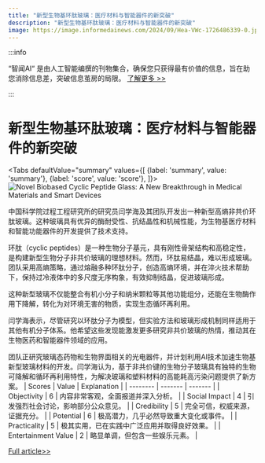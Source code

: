 ```yaml
---
title: "新型生物基环肽玻璃：医疗材料与智能器件的新突破"
description: "新型生物基环肽玻璃：医疗材料与智能器件的新突破"
image: https://image.informedainews.com/2024/09/Hea-VWc-1726486339-0.jpg
---
```



:::info

“智闻AI“ 是由人工智能编撰的刊物集合，确保您只获得最有价值的信息，旨在助您消除信息差，突破信息茧房的局限。  [了解更多 >>](/)

:::

# 新型生物基环肽玻璃：医疗材料与智能器件的新突破


<Tabs
	defaultValue="summary"
	values={[
	{label: 'summary', value: 'summary'},
	{label: 'score', value: 'score'},
]}>
<TabItem value="summary">
<img
  src="https://image.informedainews.com/2024/09/Hea-VWc-1726486339-0.jpg"
  alt="Novel Biobased Cyclic Peptide Glass: A New Breakthrough in Medical Materials and Smart Devices"
/>



中国科学院过程工程研究所的研究员闫学海及其团队开发出一种新型高熵非共价环肽玻璃。这种玻璃具有优异的酶耐受性、抗结晶性和机械性能，为生物基医疗材料和智能功能器件的开发提供了技术支持。

环肽（cyclic peptides）是一种生物分子基元，具有刚性骨架结构和高稳定性，是构建新型生物分子非共价玻璃的理想材料。然而，环肽易结晶，难以形成玻璃。团队采用高熵策略，通过熔融多种环肽分子，创造高熵环境，并在淬火技术帮助下，保持过冷液体中的多尺度无序构象，有效抑制结晶，促进玻璃形成。

这种新型玻璃不仅能整合有机小分子和纳米颗粒等其他功能组分，还能在生物酶作用下降解，转化为对环境无害的物质，实现生态循环再利用。

闫学海表示，尽管研究以环肽分子为模型，但实验方法和玻璃形成机制同样适用于其他有机分子体系。他希望这些发现能激发更多研究非共价玻璃的热情，推动其在生物医药和智能器件领域的应用。

团队正研究玻璃态药物和生物界面相关的光电器件，并计划利用AI技术加速生物基新型玻璃材料的开发。闫学海认为，基于非共价键的生物分子玻璃具有独特的生物可降解和循环再利用特性，为解决玻璃和塑料材料的高能耗高污染问题提供了新方案。
</TabItem>
<TabItem value="score">
	| Scores     | Value   | Explanation |
	| -------- | ------- | ------- |
	| Objectivity  | 6    | 内容非常客观，全面报道并深入分析。    |
	| Social Impact | 4     | 引发强烈社会讨论，影响部分公众意见。    |
	| Credibility    | 5    | 完全可信，权威来源，证据充分。    |
	| Potential    | 6    | 极高潜力，几乎必然导致重大变化或事件。    |
	| Practicality    | 5    | 极其实用，已在实践中广泛应用并取得良好效果。    |
	| Entertainment Value    | 2    | 略显单调，但包含一些娱乐元素。    |
</TabItem>
</Tabs>

[Full article>>](https://www.mittrchina.com/news/detail/13770)
